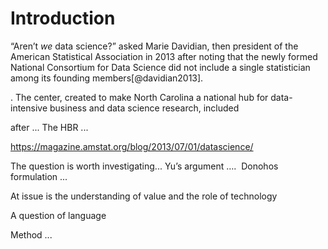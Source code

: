 # Introduction

"Aren't *we* data science?" asked Marie Davidian, then president of the American Statistical Association in 2013 after noting that the newly formed National Consortium for Data Science did not include a single statistician among its founding members[@davidian2013].

. The center, created to make North Carolina a national hub for data-intensive business and data science research, included

after \... The HBR \...

<https://magazine.amstat.org/blog/2013/07/01/datascience/>

The question is worth investigating\... Yu's argument ....  Donohos formulation \...

At issue is the understanding of value and the role of technology

A question of language

Method \...